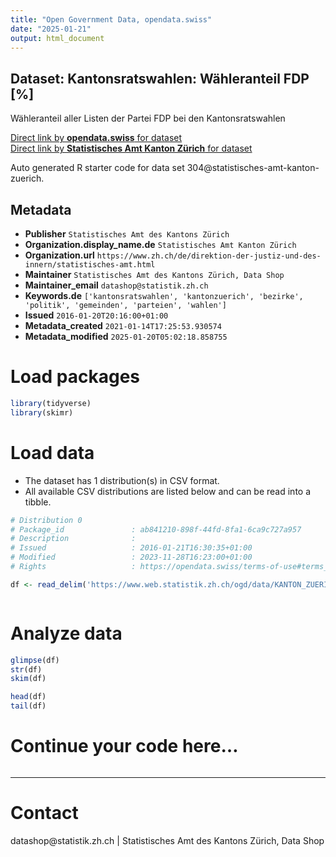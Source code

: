 ```yaml
---
title: "Open Government Data, opendata.swiss"
date: "2025-01-21"
output: html_document
---
```


## Dataset: Kantonsratswahlen: Wähleranteil FDP [%]

Wähleranteil aller Listen der Partei FDP bei den Kantonsratswahlen

[Direct link by **opendata.swiss** for dataset](https://opendata.swiss/de/dataset/krw-wahleranteil-fdp)<br>
[Direct link by **Statistisches Amt Kanton Zürich** for dataset](https://www.zh.ch/de/politik-staat/gemeinden/gemeindeportraet.html)

Auto generated R starter code for data set 304@statistisches-amt-kanton-zuerich.

## Metadata

- **Publisher** `Statistisches Amt des Kantons Zürich`
- **Organization.display_name.de** `Statistisches Amt Kanton Zürich`
- **Organization.url** `https://www.zh.ch/de/direktion-der-justiz-und-des-innern/statistisches-amt.html`
- **Maintainer** `Statistisches Amt des Kantons Zürich, Data Shop`
- **Maintainer_email** `datashop@statistik.zh.ch`
- **Keywords.de** `['kantonsratswahlen', 'kantonzuerich', 'bezirke', 'politik', 'gemeinden', 'parteien', 'wahlen']`
- **Issued** `2016-01-20T20:16:00+01:00`
- **Metadata_created** `2021-01-14T17:25:53.930574`
- **Metadata_modified** `2025-01-20T05:02:18.858755`


# Load packages

```r

library(tidyverse)
library(skimr)

```

# Load data

-   The dataset has 1 distribution(s) in CSV format.
-   All available CSV distributions are listed below and can be read into a tibble.

```r

# Distribution 0
# Package_id               : ab841210-898f-44fd-8fa1-6ca9c727a957
# Description              : 
# Issued                   : 2016-01-21T16:30:35+01:00
# Modified                 : 2023-11-28T16:23:00+01:00
# Rights                   : https://opendata.swiss/terms-of-use#terms_by

df <- read_delim('https://www.web.statistik.zh.ch/ogd/data/KANTON_ZUERICH_116.csv')



```

# Analyze data

```r

glimpse(df)
str(df)
skim(df)

head(df)
tail(df)

```

# Continue your code here...

```r

```

------------------------------------------------------------------------

# Contact

datashop@statistik.zh.ch | Statistisches Amt des Kantons Zürich, Data Shop
